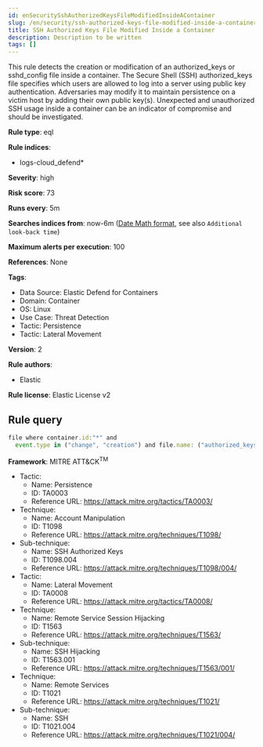 ```yaml
---
id: enSecuritySshAuthorizedKeysFileModifiedInsideAContainer
slug: /en/security/ssh-authorized-keys-file-modified-inside-a-container
title: SSH Authorized Keys File Modified Inside a Container
description: Description to be written
tags: []
---
```


<div id="ssh-authorized-keys-file-modified-inside-a-container"></div>

This rule detects the creation or modification of an authorized_keys or sshd_config file inside a container. The Secure Shell (SSH) authorized_keys file specifies which users are allowed to log into a server using public key authentication. Adversaries may modify it to maintain persistence on a victim host by adding their own public key(s). Unexpected and unauthorized SSH usage inside a container can be an indicator of compromise and should be investigated.

**Rule type**: eql

**Rule indices**: 

* logs-cloud_defend*

**Severity**: high

**Risk score**: 73

**Runs every**: 5m

**Searches indices from**: now-6m ([Date Math format](((ref))/common-options.html#date-math), see also <DocLink id="enSecurityRulesUiCreate" section="set-the-rules-schedule">`Additional look-back time`</DocLink>)

**Maximum alerts per execution**: 100

**References**: None

**Tags**: 

* Data Source: Elastic Defend for Containers
* Domain: Container
* OS: Linux
* Use Case: Threat Detection
* Tactic: Persistence
* Tactic: Lateral Movement

**Version**: 2

**Rule authors**: 

* Elastic

**Rule license**: Elastic License v2

## Rule query

```js
file where container.id:"*" and
  event.type in ("change", "creation") and file.name: ("authorized_keys", "authorized_keys2", "sshd_config")

```

**Framework**: MITRE ATT&CK<sup>TM</sup>

* Tactic:
    * Name: Persistence
    * ID: TA0003
    * Reference URL: https://attack.mitre.org/tactics/TA0003/
* Technique:
    * Name: Account Manipulation
    * ID: T1098
    * Reference URL: https://attack.mitre.org/techniques/T1098/
* Sub-technique:
    * Name: SSH Authorized Keys
    * ID: T1098.004
    * Reference URL: https://attack.mitre.org/techniques/T1098/004/
* Tactic:
    * Name: Lateral Movement
    * ID: TA0008
    * Reference URL: https://attack.mitre.org/tactics/TA0008/
* Technique:
    * Name: Remote Service Session Hijacking
    * ID: T1563
    * Reference URL: https://attack.mitre.org/techniques/T1563/
* Sub-technique:
    * Name: SSH Hijacking
    * ID: T1563.001
    * Reference URL: https://attack.mitre.org/techniques/T1563/001/
* Technique:
    * Name: Remote Services
    * ID: T1021
    * Reference URL: https://attack.mitre.org/techniques/T1021/
* Sub-technique:
    * Name: SSH
    * ID: T1021.004
    * Reference URL: https://attack.mitre.org/techniques/T1021/004/

